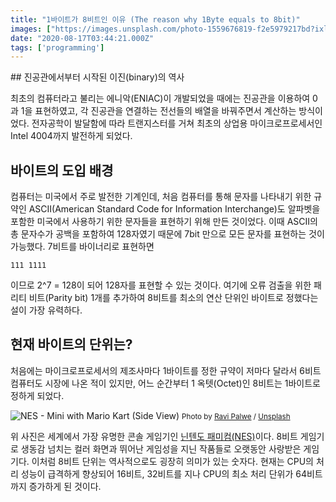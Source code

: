 ```yaml
---
title: "1바이트가 8비트인 이유 (The reason why 1Byte equals to 8bit)"
images: ["https://images.unsplash.com/photo-1559676819-f2e5979217bd?ixlib=rb-1.2.1&q=80&fm=jpg&crop=entropy&cs=tinysrgb&w=2000&fit=max&ixid=eyJhcHBfaWQiOjExNzczfQ"]
date: "2020-08-17T03:44:21.000Z"
tags: ['programming']
---
```


<TOCInline toc={props.toc} asDisclosure />
## 진공관에서부터 시작된 이진(binary)의 역사

최초의 컴퓨터라고 불리는 에니악(ENIAC)이 개발되었을 때에는 진공관을 이용하여 0과 1을 표현하였고, 각 진공관을 연결하는 전선들의 배열을 바꿔주면서 계산하는 방식이었다. 전자공학이 발달함에 따라 트랜지스터를 거쳐 최초의 상업용 마이크로프로세서인 Intel 4004까지 발전하게 되었다.

## 바이트의 도입 배경

컴퓨터는 미국에서 주로 발전한 기계인데, 처음 컴퓨터를 통해 문자를 나타내기 위한 규약인 ASCII(American Standard Code for Information Interchange)도 알파벳을 포함한 미국에서 사용하기 위한 문자들을 표현하기 위해 만든 것이었다. 이때 ASCII의 총 문자수가 공백을 포함하여 128자였기 때문에 7bit 만으로 모든 문자를 표현하는 것이 가능했다. 7비트를 바이너리로 표현하면

```
111 1111
```

이므로 2^7 = 128이 되어 128자를 표현할 수 있는 것이다. 여기에 오류 검출을 위한 패리티 비트(Parity bit) 1개를 추가하여 8비트를 최소의 연산 단위인 바이트로 정했다는 설이 가장 유력하다.

## 현재 바이트의 단위는?

처음에는 마이크로프로세서의 제조사마다 1바이트를 정한 규약이 저마다 달라서 6비트 컴퓨터도 시장에 나온 적이 있지만, 어느 순간부터 1 옥텟(Octet)인 8비트는 1바이트로 정하게 되었다. 


![NES - Mini with Mario Kart (Side View)](https://images.unsplash.com/photo-1591462391941-8e7b33fc4604?ixlib=rb-1.2.1&q=80&fm=jpg&crop=entropy&cs=tinysrgb&w=2000&fit=max&ixid=eyJhcHBfaWQiOjExNzczfQ)
<small>Photo by <a href="https://unsplash.com/@ravipalwe?utm_source=ghost&utm_medium=referral&utm_campaign=api-credit">Ravi Palwe</a> / <a href="https://unsplash.com/?utm_source=ghost&utm_medium=referral&utm_campaign=api-credit">Unsplash</a></small>

위 사진은 세계에서 가장 유명한 콘솔 게임기인 [닌텐도 패미컴(NES)](http://namu.wiki/w/%ED%8C%A8%EB%B0%80%EB%A6%AC%20%EC%BB%B4%ED%93%A8%ED%84%B0)이다. 8비트 게임기로 생동감 넘치는 컬러 화면과 뛰어난 게임성을 지닌 작품들로 오랫동안 사랑받은 게임기다. 이처럼 8비트 단위는 역사적으로도 굉장히 의미가 있는 숫자다. 현재는 CPU의 처리 성능이 급격하게 향상되어 16비트, 32비트를 지나 CPU의 최소 처리 단위가 64비트까지 증가하게 된 것이다.
